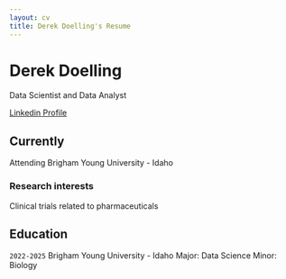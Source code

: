 ```yaml
---
layout: cv
title: Derek Doelling's Resume
---
```

# Derek Doelling
Data Scientist and Data Analyst

<div id="webaddress">
<a href="https://www.linkedin.com/in/derek-doelling-b402b2306">Linkedin Profile</a>
</div>
    

## Currently

Attending Brigham Young University - Idaho


### Research interests

Clinical trials related to pharmaceuticals


## Education

`2022-2025`
Brigham Young University - Idaho
Major: Data Science
Minor: Biology


<!-- ### Footer

Last updated: May 2013 -->